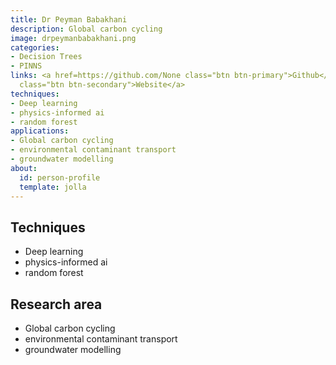 ```yaml
---
title: Dr Peyman Babakhani
description: Global carbon cycling
image: drpeymanbabakhani.png
categories:
- Decision Trees
- PINNS
links: <a href=https://github.com/None class="btn btn-primary">Github</a><a href=https://environment.leeds.ac.uk/see/staff/12072/dr-peyman-babakhani
  class="btn btn-secondary">Website</a>
techniques:
- Deep learning
- physics-informed ai
- random forest
applications:
- Global carbon cycling
- environmental contaminant transport
- groundwater modelling
about:
  id: person-profile
  template: jolla
---
```

   
:::{#person-profile}
:::
   
##
## Techniques
   
- Deep learning
- physics-informed ai
- random forest
   
##
## Research area
   
- Global carbon cycling
- environmental contaminant transport
- groundwater modelling
